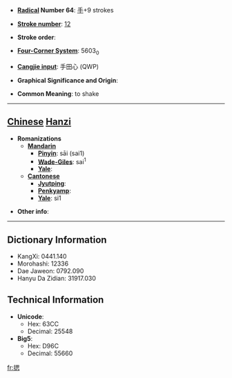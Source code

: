 * '''[[Wiktionary:Chinese radical index| Radical]] Number 64''': [[Wiktionary:Chinese radical index 手|手]]+9 strokes

* '''[[Wiktionary:Chinese total strokes index|Stroke number]]''': [[Wiktionary:Chinese total strokes index 12|12]]

* '''Stroke order''': 

* '''[[Wiktionary:Chinese four corner index|Four-Corner System]]''': 5603<sub>0</sub>

* '''[[Wiktionary:Chinese Cangjie index|Cangjie input]]''': 手田心 (QWP)

* '''Graphical Significance and Origin''': 

* '''Common Meaning''': to shake

----

== [[Chinese]] [[Hanzi]] ==

* '''Romanizations'''
** '''[[Mandarin]]'''
*** '''[[Pinyin]]''': sāi (sai1)
*** '''[[Wade-Giles]]''': sai<sup>1</sup>
*** '''[[Yale]]''': 
** '''[[Cantonese]]'''
*** '''[[Jyutping]]''':
*** '''[[Penkyamp]]''': 
*** '''[[Yale]]''': si1

* '''Other info''': 

----

== Dictionary Information ==

* KangXi: 0441.140
* Morohashi: 12336
* Dae Jaweon: 0792.090
* Hanyu Da Zidian: 31917.030

== Technical Information ==

* '''Unicode''':
** Hex: 63CC
** Decimal: 25548
* '''Big5''':
** Hex: D96C
** Decimal: 55660

[[fr:揌]]